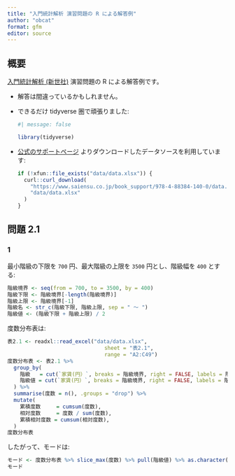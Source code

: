 ```yaml
---
title: "入門統計解析 演習問題の R による解答例"
author: "obcat"
format: gfm
editor: source
---
```


## 概要

[入門統計解析 (新世社)](https://www.saiensu.co.jp/search/?isbn=978-4-88384-140-0&y=2009) 演習問題の R による解答例です。

- 解答は間違っているかもしれません。
- できるだけ tidyverse 圏で頑張りました:

    ```r
    #| message: false
    
    library(tidyverse)
    ```

- [公式のサポートページ](https://www.saiensu.co.jp/search/?isbn=978-4-88384-140-0&y=2009#support) よりダウンロードしたデータソースを利用しています:

    ```r
    if (!xfun::file_exists("data/data.xlsx")) {
      curl::curl_download(
        "https://www.saiensu.co.jp/book_support/978-4-88384-140-0/data.xlsx",
        "data/data.xlsx"
      )
    }
    ```


## 問題 2.1

### 1

最小階級の下限を `700` 円、最大階級の上限を `3500` 円とし、階級幅を `400` とする:

```r
階級境界 <- seq(from = 700, to = 3500, by = 400)
階級下限 <- 階級境界[-length(階級境界)]
階級上限 <- 階級境界[-1]
階級名 <- str_c(階級下限, 階級上限, sep = " ～ ")
階級値 <- (階級下限 + 階級上限) / 2
```

度数分布表は:

```r
表2.1 <- readxl::read_excel("data/data.xlsx",
                               sheet = "表2.1",
                               range = "A2:C49")
度数分布表 <- 表2.1 %>% 
  group_by(
    階級   = cut(`家賃(円）`, breaks = 階級境界, right = FALSE, labels = 階級名),
    階級値 = cut(`家賃(円）`, breaks = 階級境界, right = FALSE, labels = 階級値),
  ) %>% 
  summarise(度数 = n(), .groups = "drop") %>% 
  mutate(
    累積度数     = cumsum(度数),
    相対度数     = 度数 / sum(度数),
    累積相対度数 = cumsum(相対度数),
  )
度数分布表
```

したがって、モードは:

```r
モード <- 度数分布表 %>% slice_max(度数) %>% pull(階級値) %>% as.character() %>% as.integer()
モード
```